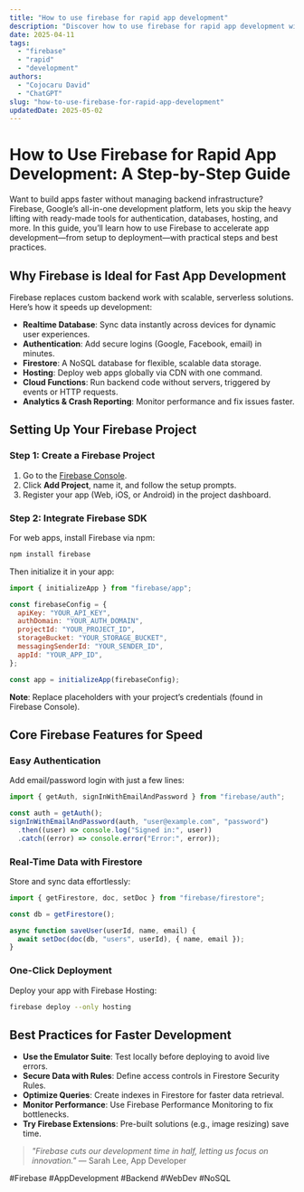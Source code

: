 ```yaml
---
title: "How to use firebase for rapid app development"
description: "Discover how to use firebase for rapid app development with this in-depth guide, providing actionable insights and practical tips to boost your knowledge and results."
date: 2025-04-11
tags:
  - "firebase"
  - "rapid"
  - "development"
authors:
  - "Cojocaru David"
  - "ChatGPT"
slug: "how-to-use-firebase-for-rapid-app-development"
updatedDate: 2025-05-02
---
```


# How to Use Firebase for Rapid App Development: A Step-by-Step Guide  

Want to build apps faster without managing backend infrastructure? Firebase, Google’s all-in-one development platform, lets you skip the heavy lifting with ready-made tools for authentication, databases, hosting, and more. In this guide, you’ll learn how to use Firebase to accelerate app development—from setup to deployment—with practical steps and best practices.  

## Why Firebase is Ideal for Fast App Development  

Firebase replaces custom backend work with scalable, serverless solutions. Here’s how it speeds up development:  

- **Realtime Database**: Sync data instantly across devices for dynamic user experiences.  
- **Authentication**: Add secure logins (Google, Facebook, email) in minutes.  
- **Firestore**: A NoSQL database for flexible, scalable data storage.  
- **Hosting**: Deploy web apps globally via CDN with one command.  
- **Cloud Functions**: Run backend code without servers, triggered by events or HTTP requests.  
- **Analytics & Crash Reporting**: Monitor performance and fix issues faster.  

## Setting Up Your Firebase Project  

### Step 1: Create a Firebase Project  
1. Go to the [Firebase Console](https://console.firebase.google.com/).  
2. Click **Add Project**, name it, and follow the setup prompts.  
3. Register your app (Web, iOS, or Android) in the project dashboard.  

### Step 2: Integrate Firebase SDK  
For web apps, install Firebase via npm:  

```bash
npm install firebase
```  

Then initialize it in your app:  

```javascript
import { initializeApp } from "firebase/app";

const firebaseConfig = {
  apiKey: "YOUR_API_KEY",
  authDomain: "YOUR_AUTH_DOMAIN",
  projectId: "YOUR_PROJECT_ID",
  storageBucket: "YOUR_STORAGE_BUCKET",
  messagingSenderId: "YOUR_SENDER_ID",
  appId: "YOUR_APP_ID",
};

const app = initializeApp(firebaseConfig);
```  

**Note**: Replace placeholders with your project’s credentials (found in Firebase Console).  

## Core Firebase Features for Speed  

### Easy Authentication  
Add email/password login with just a few lines:  

```javascript
import { getAuth, signInWithEmailAndPassword } from "firebase/auth";

const auth = getAuth();
signInWithEmailAndPassword(auth, "user@example.com", "password")
  .then((user) => console.log("Signed in:", user))
  .catch((error) => console.error("Error:", error));
```  

### Real-Time Data with Firestore  
Store and sync data effortlessly:  

```javascript
import { getFirestore, doc, setDoc } from "firebase/firestore";

const db = getFirestore();

async function saveUser(userId, name, email) {
  await setDoc(doc(db, "users", userId), { name, email });
}
```  

### One-Click Deployment  
Deploy your app with Firebase Hosting:  

```bash
firebase deploy --only hosting
```  

## Best Practices for Faster Development  

- **Use the Emulator Suite**: Test locally before deploying to avoid live errors.  
- **Secure Data with Rules**: Define access controls in Firestore Security Rules.  
- **Optimize Queries**: Create indexes in Firestore for faster data retrieval.  
- **Monitor Performance**: Use Firebase Performance Monitoring to fix bottlenecks.  
- **Try Firebase Extensions**: Pre-built solutions (e.g., image resizing) save time.  

> _"Firebase cuts our development time in half, letting us focus on innovation."_ — Sarah Lee, App Developer  

#Firebase #AppDevelopment #Backend #WebDev #NoSQL